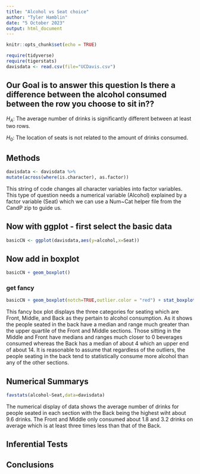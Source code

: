 ```yaml
---
title: "Alcohol vs Seat choice"
author: "Tyler Hamblin"
date: "5 October 2023"
output: html_document
---
```


```r
knitr::opts_chunk$set(echo = TRUE)
```

```r
require(tidyverse)
require(tigerstats)
davisdata <- read.csv(file="UCDavis.csv")
```
## Our Goal is to answer this question Is there a difference between the alcohol consumed between the row you choose to sit in??


$H_A$: The average number of drinks is significantly different between at least two rows. 

$H_0$: The location of seats is not related to the amount of drinks consumed. 

## Methods

```r
davisdata <- davisdata %>%
mutate(across(where(is.character), as.factor))
```

This string of code changes all character variables into factor variables. This type of question needs a numerical variable (Alcohol) explained by a factor variable (Seat) which we can use a Num~Cat helper file from the CandP zip to guide us. 

## Now with ggplot - first select the basic data

```r
basicCN <- ggplot(davisdata,aes(y=alcohol,x=Seat))
```
## Now add in boxplot

```r
basicCN + geom_boxplot()
```
  
  
### get fancy  

```r
basicCN + geom_boxplot(notch=TRUE,outlier.color = "red") + stat_boxplot(geom ='errorbar') + labs(title="Fancy notch boxplot \n with 2 lines")
```

This fancy box plot displays the three categories for seating which are Front, Middle, and Back as they pertain to alcohol consumption. As it shows the people seated in the back have a median and range much greater than the upper quartile of the Front and Middle sections. Those sitting in the Middle and Front have medians and ranges much closer to 0 beverages consumed whereas the Back has a median of about 4 which an upper end of about 14. It is reasonable to assume that regardless of the outliers, the people seating in the back tend to statistically consume more alcohol than any of the other sections.

## Numerical Summarys 

```r
favstats(alcohol~Seat,data=davisdata)
```

The numerical display of data shows the average number of drinks for people seated in each section with the Back being the highest wiht about 9.6 drinks. The Front and Middle only consumed about 1.8 and 3.2 drinks on average which is at least three times less than that of the Back. 

## Inferential Tests

## Conclusions


